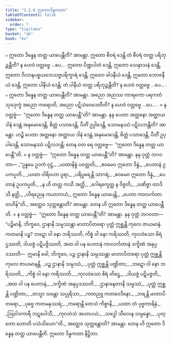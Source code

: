 ```yaml
---
title: "2.2.6 ဣတောဒိန္နကထာ"
tableOfContents: false
sidebar:
  order: 7
type: "tipitaka"
basket: "ab"
book: "kv"
---
```



<DynamicBreadcrumb />

<Division number="488" book="kv">

<Paragraph number="1660" book="kv">
๐ ဣတော ဒိန္နေန တတ္ထ ယာပေန္တီတိ? အာမန္တာ. ဣတော စီဝရံ ဒေန္တိ တံ စီဝရံ တတ္ထ ပရိဘုဉ္ဇန္တီတိ? န ဟေဝံ ဝတ္တဗ္ဗေ …ပေ…  ဣတော ပိဏ္ဍပါတံ ဒေန္တိ, ဣတော သေနာသနံ ဒေန္တိ, ဣတော ဂိလာနပစ္စယဘေသဇ္ဇပရိက္ခာရံ ဒေန္တိ, ဣတော ခါဒနီယံ ဒေန္တိ, ဣတော ဘောဇနီယံ ဒေန္တိ, ဣတော ပါနီယံ ဒေန္တိ; တံ ပါနီယံ တတ္ထ ပရိဘုဉ္ဇန္တီတိ? န ဟေဝံ ဝတ္တဗ္ဗေ …ပေ… .
</Paragraph>

<Paragraph number="1661" book="kv">
๐ ဣတော ဒိန္နေန တတ္ထ ယာပေန္တီတိ? အာမန္တာ. အညော အညဿ ကာရကော ပရကတံ သုခဒုက္ခံ အညော ကရောတိ, အညော ပဋိသံဝေဒေတီတိ? န ဟေဝံ ဝတ္တဗ္ဗေ …ပေ… .
</Paragraph>

</Division>
<Division number="489" book="kv">

<Paragraph number="1662" book="kv">
× န ဝတ္တဗ္ဗံ—  “ဣတော ဒိန္နေန တတ္ထ ယာပေန္တီ”တိ? အာမန္တာ. နနု ပေတာ အတ္တနော အတ္ထာယ ဒါနံ ဒေန္တံ အနုမောဒေန္တိ, စိတ္တံ ပသာဒေန္တိ, ပီတိံ ဥပ္ပါဒေန္တိ, သောမနဿံ ပဋိလဘန္တီတိ? အာမန္တာ. ဟဉ္စိ ပေတာ အတ္တနော အတ္ထာယ ဒါနံ ဒေန္တံ အနုမောဒေန္တိ, စိတ္တံ ပသာဒေန္တိ, ပီတိံ ဥပ္ပါဒေန္တိ, သောမနဿံ ပဋိလဘန္တိ; တေန ဝတ ရေ ဝတ္တဗ္ဗေ—  “ဣတော ဒိန္နေန တတ္ထ ယာပေန္တီ”တိ.
</Paragraph>

</Division>
<Division number="490" book="kv">

<Paragraph number="1663" book="kv">
× န ဝတ္တဗ္ဗံ—  “ဣတော ဒိန္နေန တတ္ထ ယာပေန္တီ”တိ? အာမန္တာ. နနု ဝုတ္တံ ဘဂဝတာ—
</Paragraph>

<Paragraph number="1664" type="verses" book="kv">
_“ဥန္နမေ ဥဒကံ ဝုဋ္ဌံ,_  
_ယထာနိန္နံ ပဝတ္တတိ;_  
_ဧဝမေဝ ဣတော ဒိန္နံ,_  
_ပေတာနံ ဥပကပ္ပတိ._  

</Paragraph>

<Paragraph number="1665" type="verses" book="kv">
_ယထာ ဝါရိဝဟာ ပူရာ,_  
_ပရိပူရေန္တိ သာဂရံ;_  
_ဧဝမေဝ ဣတော ဒိန္နံ,_  
_ပေတာနံ ဥပကပ္ပတိ._  

</Paragraph>

<Paragraph number="1666" type="verses" book="kv">
_န ဟိ တတ္ထ ကသီ အတ္ထိ,_  
_ဂေါရက္ခေတ္ထ န ဝိဇ္ဇတိ;_  
_ဝဏိဇ္ဇာ တာဒိသီ နတ္ထိ,_  
_ဟိရညေန ကယာကယံ;_  
ဣတော ဒိန္နေန ယာပေန္တိ,_  
_ပေတာ ကာလင်္ကတာ တဟိန်”တိ._  

</Paragraph>

<Paragraph number="1667" book="kv">
အတ္ထေဝ သုတ္တန္တောတိ? အာမန္တာ. တေန ဟိ ဣတော ဒိန္နေန တတ္ထ ယာပေန္တီတိ.
</Paragraph>

</Division>
<Division number="491" book="kv">

<Paragraph number="1668" book="kv">
× န ဝတ္တဗ္ဗံ—  “ဣတော ဒိန္နေန တတ္ထ ယာပေန္တီ”တိ? အာမန္တာ. နနု ဝုတ္တံ ဘဂဝတာ—  “ပဉ္စိမာနိ, ဘိက္ခဝေ, ဌာနာနိ သမ္ပဿန္တာ မာတာပိတရော ပုတ္တံ ဣစ္ဆန္တိ ကုလေ ဇာယမာနံ. ကတမာနိ ပဉ္စ? ဘဋော ဝါ နော ဘရိဿတိ, ကိစ္စံ ဝါ နော ကရိဿတိ, ကုလဝံသော စိရံ ဌဿတိ, ဒါယဇ္ဇံ ပဋိပဇ္ဇိဿတိ, အထ ဝါ ပန ပေတာနံ ကာလင်္ကတာနံ ဒက္ခိဏံ အနုပ္ပဒဿတိ—  ဣမာနိ ခေါ, ဘိက္ခဝေ, ပဉ္စ ဌာနာနိ သမ္ပဿန္တာ မာတာပိတရော ပုတ္တံ ဣစ္ဆန္တိ ကုလေ ဇာယမာနန္တိ.
</Paragraph>

<Paragraph number="1669" type="verses" book="kv">
_ပဉ္စ ဌာနာနိ သမ္ပဿံ,_  
_ပုတ္တံ ဣစ္ဆန္တိ ပဏ္ဍိတာ;_  
_ဘဋော ဝါ နော ဘရိဿတိ,_  
_ကိစ္စံ ဝါ နော ကရိဿတိ._  

</Paragraph>

<Paragraph number="1670" type="verses" book="kv">
_ကုလဝံသော စိရံ တိဋ္ဌေ,_  
_ဒါယဇ္ဇံ ပဋိပဇ္ဇတိ;_  
_အထ ဝါ ပန ပေတာနံ,_  
_ဒက္ခိဏံ အနုပ္ပဒဿတိ._  

</Paragraph>

<Paragraph number="1671" type="verses" book="kv">
_ဌာနာနေတာနိ သမ္ပဿံ,_  
_ပုတ္တံ ဣစ္ဆန္တိ ပဏ္ဍိတာ;_  
_တသ္မာ သန္တော သပ္ပုရိသာ,_  
_ကတညူ ကတဝေဒိနော._  

</Paragraph>

<Paragraph number="1672" type="verses" book="kv">
_ဘရန္တိ မာတာပိတရော,_  
_ပုဗ္ဗေ ကတမနုဿရံ;_  
_ကရောန္တိ တေသံ ကိစ္စာနိ,_  
_ယထာ တံ ပုဗ္ဗကာရိနံ._  

</Paragraph>

<Paragraph number="1673" type="verses" book="kv">
_ဩဝါဒကာရီ ဘဋပေါသီ,_  
_ကုလဝံသံ အဟာပယံ;_  
_သဒ္ဓေါ သီလေန သမ္ပန္နော,_  
_ပုတ္တော ဟောတိ ပသံသိယော”တိ._  

</Paragraph>

<Paragraph number="1674" book="kv">
အတ္ထေဝ သုတ္တန္တောတိ? အာမန္တာ. တေန ဟိ ဣတော ဒိန္နေန တတ္ထ ယာပေန္တီတိ.

</Paragraph>
</Division>

<Paragraph number="1675" type="center" book="kv">
ဣတော ဒိန္နကထာ နိဋ္ဌိတာ.
</Paragraph>